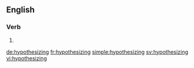 ==English==

===Verb===
{{head|en}}

# {{present participle of|hypothesize}}

[[de:hypothesizing]]
[[fr:hypothesizing]]
[[simple:hypothesizing]]
[[sv:hypothesizing]]
[[vi:hypothesizing]]